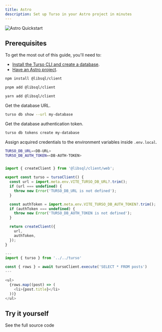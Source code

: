 ```yaml
---
title: Astro
description: Set up Turso in your Astro project in minutes
---
```


![Astro Quickstart](/images/guides/astro-banner.png)

## Prerequisites

To get the most out of this guide, you'll need to:

- [Install the Turso CLI and create a database].
- [Have an Astro project].

<Steps>

<Step title="Install the libSQL JavaScript SDK">

<CodeGroup>

```bash npm
npm install @libsql/client
```

```bash pnpm
pnpm add @libsql/client
```

```bash yarn
yarn add @libsql/client
```

</CodeGroup>

</Step>

<Step title="Set up the database credentials.">

Get the database URL.

```bash
turso db show --url my-database
```
Get the database authentication token.

```bash
turso db tokens create my-database
```

Assign acquired credentials to the environment variables inside `.env.local`.

```bash
TURSO_DB_URL=<DB-URL>
TURSO_DB_AUTH_TOKEN=<DB-AUTH-TOKEN>
```
</Step>

<Step title="Initiate a LibSQL Client.">

```javascript src/turso.ts

import { createClient } from '@libsql/client/web';

export const turso = tursoClient() {
  const url = import.meta.env.VITE_TURSO_DB_URL?.trim();
  if (url === undefined) {
    throw new Error('TURSO_DB_URL is not defined');
  }

  const authToken = import.meta.env.VITE_TURSO_DB_AUTH_TOKEN?.trim();
  if (authToken === undefined) {
    throw new Error('TURSO_DB_AUTH_TOKEN is not defined');
  }

  return createClient({
    url,
    authToken,
  });
}
```
</Step>

<Step title="Fetch data from Turso.">

```javascript
---
import { turso } from '../../turso'

const { rows } = await tursoClient.execute('SELECT * FROM posts')
---

<ul>
  {rows.map((post) => (
    <li>{post.title}</li>
  ))}
</ul>
```
</Step>

</Steps>

## Try it yourself

<CardGroup cols={2}>
  <Card title="Astro SSR blog" icon="arrow-up-right-from-square" href="https://github.com/turso-extended/app-tustro-blog">
    See the full source code
  </Card>
</CardGroup>


[Install the Turso CLI and create a database]: /cli/installation
[Have an Astro project]: https://docs.astro.build/en/install/auto/#1-run-the-setup-wizard
